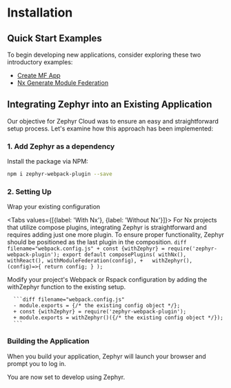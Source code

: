 
# Installation

## Quick Start Examples

To begin developing new applications, consider exploring these two introductory examples:

* [Create MF App](/guide/getting-started/create-mf-app)
* [Nx Generate Module Federation](/guide/getting-started/nx-mf-app)

## Integrating Zephyr into an Existing Application

Our objective for Zephyr Cloud was to ensure an easy and straightforward setup process. Let's examine how this approach has been implemented:

### 1. Add Zephyr as a dependency

Install the package via NPM:

```sh filename="Terminal"
npm i zephyr-webpack-plugin --save
```

### 2. Setting Up

Wrap your existing configuration

<Tabs values={[{label: 'With Nx'}, {label: 'Without Nx'}]}>
  <Tab>
  For Nx projects that utilize compose plugins, integrating Zephyr is straightforward and requires adding just one more plugin. To ensure proper functionality, Zephyr should be positioned as the last plugin in the composition.
    ```diff filename="webpack.config.js"
    + const {withZephyr} = require('zephyr-webpack-plugin');
    export default composePlugins(
        withNx(),
        withReact(),
        withModuleFederation(config),
    +   withZephyr(),
        (config)=>{
        return config;
      }
    );
    ```

  </Tab>

  <Tab>
  Modify your project's Webpack or Rspack configuration by adding the withZephyr function to the existing setup.

      ```diff filename="webpack.config.js"
      - module.exports = {/* the existing config object */};
      + const {withZephyr} = require('zephyr-webpack-plugin');
      + module.exports = withZephyr()({/* the existing config object */});
      ```

  </Tab>
</Tabs>

### Building the Application

When you build your application, Zephyr will launch your browser and prompt you to log in.

You are now set to develop using Zephyr.